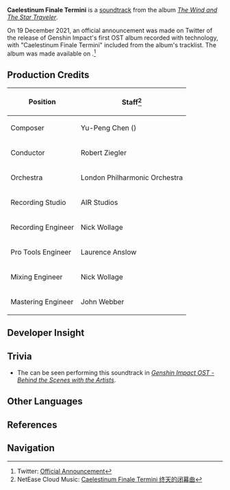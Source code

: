 {{About|the soundtrack|the attack performed by [[Dvalin]] during his boss fight|Confront Stormterror#Abilities and Attacks}}
{{Soundtrack Infobox
|title          =
|image          = The Wind and The Star Traveler.png
|album          = The Wind and The Star Traveler
|disc           =
|number         = 05
|featured       = GENSHIN CONCERT 2021 "Melodies of an Endless Journey" (CD)
|featured2      =
|featured3      =
|featured_disc  = B
|featured_disc2 =
|featured_disc3 =
|youtube_id     = ptrUUOxTF8c
|spotify_id     = 4p5Zu3kpIELEebGeMNNiU3
|played_in      = Weekly Boss
|during         = [[Confront Stormterror]]
|domain         = Confront Stormterror
|previous       = A Storm, A Spire, and a Sanctum (Dvalin's Nest)
|next           = Lone Sojourner
}}
'''Caelestinum Finale Termini''' is a [[soundtrack]] from the album ''[[The Wind and The Star Traveler]]''.

On 19 December 2021, an official announcement was made on Twitter of the release of Genshin Impact's first OST album recorded with {{w|Dolby Atmos}} technology, with "Caelestinum Finale Termini" included from the album's tracklist. The album was made available on {{w|Apple Music}}.<ref>Twitter: [https://twitter.com/genshinimpact/status/1472423184171343872 Official Announcement]</ref>

==Production Credits==
{| class="wikitable" style="text-align:left; height:0.5em"
! Position
! Staff<ref>NetEase Cloud Music: [https://music.163.com/#/song?id=1455706968 Caelestinum Finale Termini 终天的闭幕曲]</ref>
|-
! Composer
| Yu-Peng Chen ({{Lang|zh=陈致逸|mini=1}})
|-
! Conductor
| Robert Ziegler
|-
! Orchestra
| London Philharmonic Orchestra
|-
! Recording Studio
| AIR Studios
|-
! Recording Engineer
| Nick Wollage
|-
! Pro Tools Engineer
| Laurence Anslow
|-
! Mixing Engineer
| Nick Wollage
|-
! Mastering Engineer
| John Webber
|}

==Developer Insight==
{{Transclude|The Wind and The Star Traveler/Background|Boss Music: Tunes Led by Emotion}}

==Trivia==
* The {{w|London Philharmonic Orchestra}} can be seen performing this soundtrack in ''[https://youtu.be/NWttfnCIX5E Genshin Impact OST - Behind the Scenes with the Artists]''.

==Other Languages==
{{Other Languages|default_hidden = 1
|en      = Caelestinum Finale Termini
|zhs     = 终天的闭幕曲
|zhs_rm  = Zhōngtiān de Bìmùqū
|zht     = 終天的閉幕曲
|zht_rm  = Zhōngtiān de Bìmùqū
|ja      = 終焉のフィナーレ
|ja_rm   = Shuuen no Finaare
|ko      = {{tt|종천|終天}}의 {{tt|폐막곡|閉幕曲}}
|ko_rm   = Jongcheon-ui Pyemakgok
}}

==References==
{{Reflist}}

==Navigation==
{{Soundtrack Navbox|The Wind and The Star Traveler}}